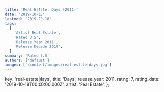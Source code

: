 ```yaml
---
title: 'Real Estate: Days (2011)'
date: '2019-10-18'
lastmod: '2019-10-18'
tags:
  [
    'Artist Real Estate',
    'Rated 3.5',
    'Release Year 2011',
    'Release Decade 2010',
  ]
summary: 'Rated 3.5'
authors: ['default']
images: ['/content/images/real-estate|days.jpg']
---
```


  key: 'real-estate|days',
  title: 'Days',
  release_year: 2011,
  rating: 7,
  rating_date: '2019-10-18T00:00:00.000Z',
  artist: 'Real Estate',
};

<MusicRating data={data} />
